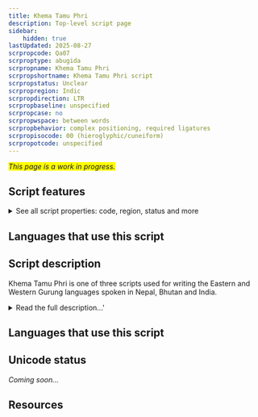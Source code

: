 ```yaml
---
title: Khema Tamu Phri
description: Top-level script page
sidebar:
    hidden: true
lastUpdated: 2025-08-27
scrpropcode: Qa07
scrproptype: abugida
scrpropname: Khema Tamu Phri
scrpropshortname: Khema Tamu Phri script
scrpropstatus: Unclear
scrpropregion: Indic
scrpropdirection: LTR
scrpropbaseline: unspecified
scrpropcase: no
scrpropwspace: between words
scrpropbehavior: complex positioning, required ligatures
scrpropisocode: 00 (hieroglyphic/cuneiform)
scrpropotcode: unspecified
---
```


<span style='background-color:yellow'>_This page is a work in progress._</span>


## Script features

<details>
<summary> See all script properties: code, region, status and more</summary>
<ScriptInfo />
</details>

## Languages that use this script

<WsList script='Qa07' wsMax='5' />

## Script description

Khema Tamu Phri is one of three scripts used for writing the Eastern and Western Gurung languages spoken in Nepal, Bhutan and India.

<details>
<summary>Read the full description...'</summary>These languages are often known collectively as “Gurung”, although they are not mutually intelligible. Usually, Gurung is written in the [Devanagari](/scrlang/script-deva) script; however, in recent times, some Gurung-speaking groups have promoted the use of two other scripts, Khema Tamu Phri and [Gurung Khe Phri](/scrlang/script-Qa04).

Khema Tamu Phri is an abugida. There are twenty-nine consonant letters, each representing a syllable containing a consonant and the vowel /a/. This vowel can be changed by adding one of seven vowel signs to the consonant letter, or silenced by adding a _virama_ character. Vowels which do not follow a consonant, for example those at the start of a word, are written with one of eight independent vowel letters.

Some of the letter shapes are closely modeled on their Devanagari or Tibetan equivalents.

It is not known how widely this script is used, and it seems to be a topic of controversy with supporters and opponents among Gurung speakers.

_This script is not currently recognized by [ISO 15924](http://www.unicode.org/iso15924/), but is included in ScriptSource for research purposes. If you have any information on this script, please add the information to the site. Your contributions can be a great help in refining and expanding the ISO 15924 standard._
</details>

## Languages that use this script

<WsList script='Qa07' wsMax='5' />

## Unicode status

_Coming soon..._

## Resources

<ScriptResources detailSummary='seemore' />

